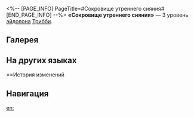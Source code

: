 <%-- [PAGE_INFO]
PageTitle=#Сокровище утреннего сияния#
[END_PAGE_INFO] --%>
{{Эйдолон Инфобокс
|Название         = Сокровище утреннего сияния
|Изображение      = Эйдолон Сокровище утреннего сияния.png
|Персонаж         = Трибби
|Уровень          = 3
|Длительность     = 
|Описание         = Уровень сверхспособности повышается на 2, максимальный уровень - 15. Уровень базовой атаки повышается на 1, максимальный уровень - 10.
|Свойство1        = 
|Масштабирование1 = 
}}
'''«Сокровище утреннего сияния»''' — 3 уровень [[эйдолон]]а [[Трибби]].

==Галерея==
{{Галерея|position=left|captionalign=center
|Персонаж Трибби Эйдолон 3.png|Осколок Эйдолона
}}

==На других языках==
{{На других языках
|en   = Trove of Morning Glow
|zhs  = 盛满晨曦的宝藏
|zht  = 盛滿晨曦的寶藏
|ja   = {{Rubi|朝焼|あさや}}けの{{Rubi|宝物|たからもの}}
|ko   = 아침 햇살이 가득한 보물
|es   = Tesoro repleto de auroras
|fr   = Trésor de l'aube stellaire
|ru   = Сокровище утреннего сияния
|th   = Trove of Morning Glow
|vi   = Kho Tàng Ngập Ánh Bình Minh
|de   = Tresor des Morgengrauens
|id   = Trove of Morning Glow
|pt   = Tesouro do Brilho Matutino
}}

==История изменений
{{История изменений|3.5}}

==Навигация==
{{Навык Навбокс|Трибби}}

[[en:]]